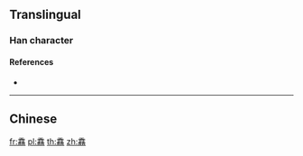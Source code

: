 {{character info/new}}
==Translingual==

===Han character===
{{Han char|rn=186|rad=香|as=18|sn=27|four=10669|canj=HAHAA,XHAHA}}

====References====
* {{Han ref|kx=1430.010|dkj=44571|dj=1956.330|hdz=74426.020|uh=99AB|ud=39339|bh=F9B2|bd=63922}}

----

==Chinese==
{{zh-see|馨|v}}

[[fr:馫]]
[[pl:馫]]
[[th:馫]]
[[zh:馫]]